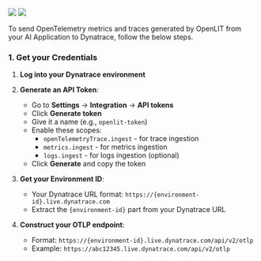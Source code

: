 <Frame>
  <img src="https://dt-cdn.net/images/2-service-dashboard-3840-c19987541f.png" />
  <img src="https://dt-cdn.net/images/trace-2858-da5e9a13af.png" />
</Frame>

To send OpenTelemetry metrics and traces generated by OpenLIT from your AI Application to Dynatrace, follow the below steps.

### 1. Get your Credentials

1. **Log into your Dynatrace environment**
1. **Generate an API Token**:
   - Go to **Settings** → **Integration** → **API tokens**
   - Click **Generate token**
   - Give it a name (e.g., `openlit-token`)
   - Enable these scopes:
     - `openTelemetryTrace.ingest` - for trace ingestion
     - `metrics.ingest` - for metrics ingestion
     - `logs.ingest` - for logs ingestion (optional)
   - Click **Generate** and copy the token

1. **Get your Environment ID**: 
   - Your Dynatrace URL format: `https://{environment-id}.live.dynatrace.com`
   - Extract the `{environment-id}` part from your Dynatrace URL

1. **Construct your OTLP endpoint**:
   - Format: `https://{environment-id}.live.dynatrace.com/api/v2/otlp`
   - Example: `https://abc12345.live.dynatrace.com/api/v2/otlp`
